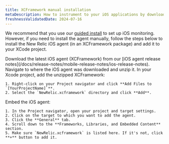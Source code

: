 ```yaml
---
title: XCFramework manual installation
metaDescription: How to instrument to your iOS applications by downloading the XCFramework.
freshnessValidatedDate: 2024-07-16
---
```


We recommend that you use our [guided install](https://onenr.io/0qwLv87gkj5) to set up iOS monitoring. However, if you need to install the agent manually, follow the steps below to install the New Relic iOS agent (in an XCFramework package) and add it to your XCode project.

<Steps>
  <Step>
    Download the latest iOS agent (XCFramework) from our [iOS agent release notes](/docs/release-notes/mobile-release-notes/ios-release-notes).  

  </Step>

  <Step>
    Navigate to where the iOS agent was downloaded and unzip it.  

  </Step>

  <Step>
    In your Xcode project, add the unzipped XCFramework:

    1. Right-click on your Project navigator and click **Add Files to `[YourProjectName]`**.
    2. Select the `NewRelic.xcframework` directory and click **Add**.
  </Step>

  <Step>
    Embed the iOS agent:

    1. In the Project navigator, open your project and target settings.
    2. Click on the target to which you want to add the agent.
    3. Click the **General** tab.
    4. Scroll down to the **Frameworks, Libraries, and Embedded Content** section.
    5. Make sure `NewRelic.xcframework` is listed here. If it's not, click **+** button to add it.
  </Step>
</Steps>
